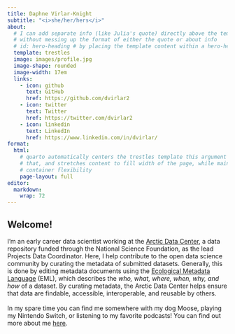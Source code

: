 ```yaml
---
title: Daphne Virlar-Knight
subtitle: "<i>she/her/hers</i>"
about:
  # I can add separate info (like Julia's quote) directly above the template info
  # without messing up the format of either the quote or about info
  # id: hero-heading # by placing the template content within a hero-heading block,
  template: trestles
  image: images/profile.jpg
  image-shape: rounded
  image-width: 17em
  links:
    - icon: github
      text: GitHub
      href: https://github.com/dvirlar2
    - icon: twitter
      text: Twitter
      href: https://twitter.com/dvirlar2
    - icon: linkedin
      text: LinkedIn
      href: https://www.linkedin.com/in/dvirlar/
format:
  html:
    # quarto automatically centers the trestles template this argument overrides
    # that, and stretches content to fill width of the page, while mainting 
    # container flexibility
    page-layout: full
editor: 
  markdown: 
    wrap: 72
---
```


```{=html}
<!--- Maybe there's a better palce for this??
<center>
"Data science is the discipline of turning raw data into understanding" <br>
<i> Julia Stewart Lowndes, PhD </i>
</center>
--->
```
## Welcome!

I'm an early career data scientist working at the [Arctic Data
Center](arcticdata.io), a data repository funded through the National
Science Foundation, as the lead Projects Data Coordinator. Here, I help
contribute to the open data science community by curating the metadata
of submitted datasets. Generally, this is done by editing metadata
documents using the [Ecological Metadata
Language](https://eml.ecoinformatics.org/) (EML), which describes the
*who, what, where, when, why, and how* of a dataset. By curating
metadata, the Arctic Data Center helps ensure that data are findable,
accessible, interoperable, and reusable by others. 
<br>
<br>
In my spare time you can find me somewhere with my dog Moose, playing my 
Nintendo Switch, or listening to my favorite podcasts! You can find out more 
about me [here](about.qmd).

<!---
------------------------------------------------------------------------

## Education

Master of Environmental Science and Management, 2020 <br> University of
California, Santa Barbara

Bachelor of Arts in Ecology and Evolution Biology, 2017 <br> University
of Colorado, Boulder

------------------------------------------------------------------------

## Experience

Projects Data Coordinator \| 2022 - Present <br> <i>Arctic Data Center
</i>

Environmental Planner \| 2020 - 2021 <br> <i>Rincon Consultants </i>
--->